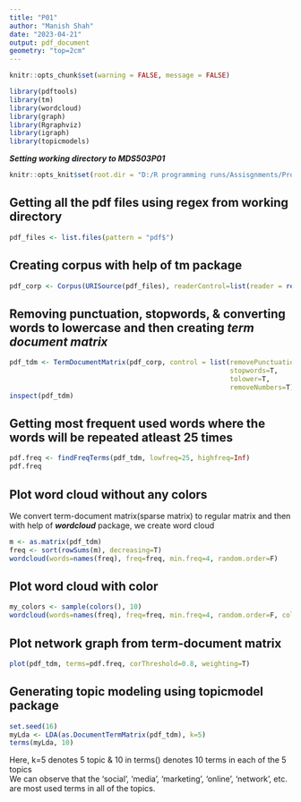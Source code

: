 ```yaml
---
title: "P01"
author: "Manish Shah"
date: "2023-04-21"
output: pdf_document
geometry: "top=2cm"
---
```


```r
knitr::opts_chunk$set(warning = FALSE, message = FALSE)
```

```r
library(pdftools)
library(tm)
library(wordcloud)
library(graph)
library(Rgraphviz)
library(igraph)
library(topicmodels)
```

***Setting working directory to MDS503P01***

```r
knitr::opts_knit$set(root.dir = "D:/R programming runs/Assisgnments/Project 1/MDS503P01")
```

## Getting all the pdf files using regex from working directory

```r
pdf_files <- list.files(pattern = "pdf$")
```

## Creating corpus with help of **tm** package

```r
pdf_corp <- Corpus(URISource(pdf_files), readerControl=list(reader = readPDF()))
```

## Removing punctuation, stopwords, & converting words to lowercase and then creating ***term document matrix***

```r
pdf_tdm <- TermDocumentMatrix(pdf_corp, control = list(removePunctuation=T, 
                                                       stopwords=T, 
                                                       tolower=T, 
                                                       removeNumbers=T))
inspect(pdf_tdm)
```

## Getting most frequent used words where the words will be repeated atleast 25 times

```r
pdf.freq <- findFreqTerms(pdf_tdm, lowfreq=25, highfreq=Inf)
pdf.freq
```

\newpage

## Plot word cloud without any colors

We convert term-document matrix(sparse matrix) to regular matrix and then with help of ***wordcloud*** package, we create word cloud

```r
m <- as.matrix(pdf_tdm)
freq <- sort(rowSums(m), decreasing=T)
wordcloud(words=names(freq), freq=freq, min.freq=4, random.order=F)
```

\newpage

## Plot word cloud with color

```r
my_colors <- sample(colors(), 10)
wordcloud(words=names(freq), freq=freq, min.freq=4, random.order=F, colors = my_colors)

```

\newpage

## Plot network graph from term-document matrix

```r
plot(pdf_tdm, terms=pdf.freq, corThreshold=0.8, weighting=T)
```

## Generating topic modeling using topicmodel package

```r
set.seed(16)
myLda <- LDA(as.DocumentTermMatrix(pdf_tdm), k=5)
terms(myLda, 10)
```

Here, k=5 denotes 5 topic & 10 in terms() denotes 10 terms in each of the 5 topics  
We can observe that the 'social', 'media', 'marketing', 'online', 'network', etc. are most used terms in all of the topics.
